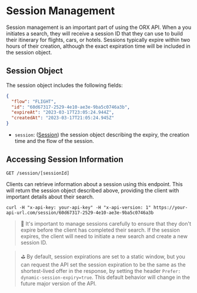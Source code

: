 # Session Management

Session management is an important part of using the ORX API. When a you initiates a search, they will receive a session ID that they can use to build their itinerary for flights, cars, or hotels. Sessions typically expire within two hours of their creation, although the exact expiration time will be included in the session object.

## Session Object

The session object includes the following fields:

```json copy
{
  "flow": "FLIGHT",
  "id": "60d67317-2529-4e10-ae3e-9ba5c0746a3b",
  "expireAt": "2023-03-17T23:05:24.944Z",
  "createdAt": "2023-03-17T21:05:24.945Z"
}
```
- `session`: ([Session](/versions/v3/glossary#session)) the session object describing the expiry, the creation time and the flow of the session.  

## Accessing Session Information

`GET /session/[sessionId]`

Clients can retrieve information about a session using this endpoint. This will return the session object described above, providing the client with important details about their search.

```shell copy
curl -H "x-api-key: your-api-key" -H "x-api-version: 1" https://your-api-url.com/session/60d67317-2529-4e10-ae3e-9ba5c0746a3b
```

> 🧨 It's important to manage sessions carefully to ensure that they don't expire before the client has completed their search. If the session expires, the client will need to initiate a new search and create a new session ID.

> ⛳ By default, session expirations are set to a static window, but you can request the API set the session expiration to be the same as the shortest-lived offer in the response, by setting the header `Prefer: dynamic-session-expiry=true`. This default behavior will change in the future major version of the API.
